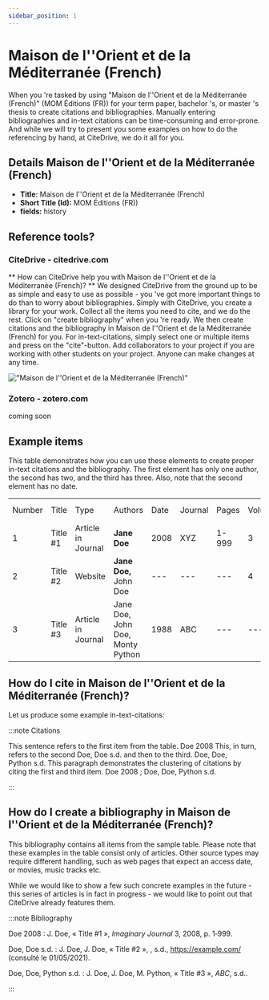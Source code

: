 ```yaml
---
sidebar_position: 1
---
```


# Maison de l''Orient et de la Méditerranée (French)

When you 're tasked by using "Maison de l''Orient et de la Méditerranée (French)" (MOM Éditions (FR)) for your term paper, bachelor 's, or master 's thesis to create citations and bibliographies.
Manually entering bibliographies and in-text citations can be time-consuming and error-prone. And while we will try to present you some examples on how to do the referencing by hand, at CiteDrive, we do it all for you.

## Details  Maison de l''Orient et de la Méditerranée (French)
* **Title:** Maison de l''Orient et de la Méditerranée (French)
* **Short Title (Id):** MOM Éditions (FR))
* **fields:** history

## Reference tools?
### CiteDrive - citedrive.com
** How can CiteDrive help you with Maison de l''Orient et de la Méditerranée (French)? **
We designed CiteDrive from the ground up to be as simple and easy to use as possible - you 've got more important things to do than to worry about bibliographies. Simply with CiteDrive, you create a library for your work. Collect all the items you need to cite, and we do the rest. Click on "create bibliography" when you 're ready. We then create citations and the bibliography in Maison de l''Orient et de la Méditerranée (French) for you. For in-text-citations, simply select one or multiple items and press on the "cite"-button. Add collaborators to your project if you are working with other students on your project. Anyone can make changes at any time.


!["Maison de l''Orient et de la Méditerranée (French)"](images/maison-de-lorient-et-de-la-mediterranee-french.svg "Choose Maison de l''Orient et de la Méditerranée (French) in the CiteDrive App")

### Zotero - zotero.com

coming soon

## Example items

This table demonstrates how you can use these elements to create proper in-text citations and the bibliography. The first element has only one author, the second has two, and the third has three. Also, note that the second element has no date.


<table>
  <tr>
   <td>Number
   </td>
   <td>Title
   </td>
   <td>Type
   </td>
   <td>Authors
   </td>
   <td>Date
   </td>
   <td>Journal
   </td>
   <td>Pages
   </td>
   <td>Volume
   </td>
   <td>Issue
   </td>
   <td>Access Date
   </td>
  </tr>
  <tr>
   <td>1
   </td>
   <td>Title #1
   </td>
   <td>Article in Journal
   </td>
   <td><strong>Jane Doe</strong>
   </td>
   <td>2008
   </td>
   <td>XYZ
   </td>
   <td>1-999
   </td>
   <td>3
   </td>
   <td>2
   </td>
   <td>--
   </td>
  </tr>
  <tr>
   <td>
2
   </td>
   <td>Title #2
   </td>
   <td>Website
   </td>
   <td><strong>Jane Doe, </strong>John Doe
   </td>
   <td>---
   </td>
   <td>---
   </td>
   <td>---
   </td>
   <td>4
   </td>
   <td>---
   </td>
   <td>2020-05-01
   </td>
  </tr>
  <tr>
   <td>3
   </td>
   <td>Title #3
   </td>
   <td>Article in Journal
   </td>
   <td>Jane Doe, John Doe, Monty Python
   </td>
   <td>1988
   </td>
   <td>ABC
   </td>
   <td>---
   </td>
   <td>---
   </td>
   <td>16
   </td>
   <td>---
   </td>
  </tr>
</table>



## How do I cite in  Maison de l''Orient et de la Méditerranée (French)?

Let us produce some example in-text-citations:

:::note Citations


This sentence refers to the first item from the table. Doe 2008 This, in turn, refers to the second Doe, Doe s.d.
and then to the third.  Doe, Doe, Python s.d.
This paragraph demonstrates the clustering of citations by citing the first and third item. Doe 2008 ; Doe, Doe, Python s.d.

:::

## How do I create a bibliography in Maison de l''Orient et de la Méditerranée (French)?

This bibliography contains all items from the sample table. Please note that these examples in the table consist only of articles. Other source types may require different handling, such as web pages that expect an access date, or movies, music tracks etc.

While we would like to show a few such concrete examples in the future - this series of articles is in fact in progress - we would like to point out that CiteDrive already features them.

:::note Bibliography

Doe 2008 : J. Doe, « Title #1 », <i>Imaginary Journal</i> 3, 2008, p. 1‑999.

Doe, Doe s.d. : J. Doe, J. Doe, « Title #2 », , s.d., https://example.com/ (consulté le 01/05/2021).

Doe, Doe, Python s.d. : J. Doe, J. Doe, M. Python, « Title #3 », <i>ABC</i>, s.d..



:::


        